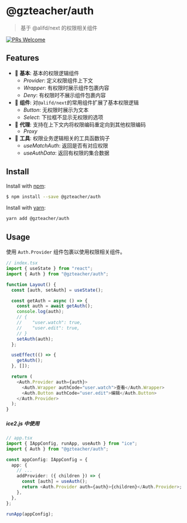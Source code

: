 # @gzteacher/auth

> 基于 @alifd/next 的权限相关组件

<p>
  <a href="https://github.com/yyz945947732/gzteacher-auth/pulls">
    <img
      src="https://img.shields.io/badge/PRs-welcome-brightgreen.svg"
      alt="PRs Welcome"
    />
  </a>
</p>

## Features

- 🐒 **基本**: 基本的权限逻辑组件
  - _Provider_: 定义权限组件上下文
  - _Wrapper_: 有权限时展示组件包裹内容
  - _Deny_: 有权限时不展示组件包裹内容
- 🐯 **组件**: 对`@alifd/next`的常用组件扩展了基本权限逻辑
  - _Button_: 无权限时展示为文本
  - _Select_: 下拉框不显示无权限的选项
- 🦁 **代理**: 支持在上下文内将权限编码重定向到其他权限编码
  - _Proxy_
- 🐌 **工具**: 权限业务逻辑相关的工具函数钩子
  - _useMatchAuth_: 返回是否有对应权限
  - _useAuthData_: 返回有权限的集合数据

## Install

Install with [npm](https://www.npmjs.com/):

```sh
$ npm install --save @gzteacher/auth
```

Install with [yarn](https://yarnpkg.com/):

```sh
yarn add @gzteacher/auth
```

## Usage

使用 `Auth.Provider` 组件包裹以使用权限相关组件。

```typescript
// index.tsx
import { useState } from "react";
import { Auth } from "@gzteacher/auth";

function Layout() {
  const [auth, setAuth] = useState();

  const getAuth = async () => {
    const auth = await getAuth();
    console.log(auth);
    // {
    //    "user.watch": true,
    //    "user.edit": true,
    // }
    setAuth(auth);
  };

  useEffect(() => {
    getAuth();
  }, []);

  return (
    <Auth.Provider auth={auth}>
      <Auth.Wrapper authCode="user.watch">查看</Auth.Wrapper>
      <Auth.Button authCode="user.edit">编辑</Auth.Button>
    </Auth.Provider>
  );
}
```

##### ice2.js 中使用

```typescript
// app.tsx
import { IAppConfig, runApp, useAuth } from "ice";
import { Auth } from "@gzteacher/auth";

const appConfig: IAppConfig = {
  app: {
    // ...
    addProvider: ({ children }) => {
      const [auth] = useAuth();
      return <Auth.Provider auth={auth}>{children}</Auth.Provider>;
    },
  },
};

runApp(appConfig);
```
